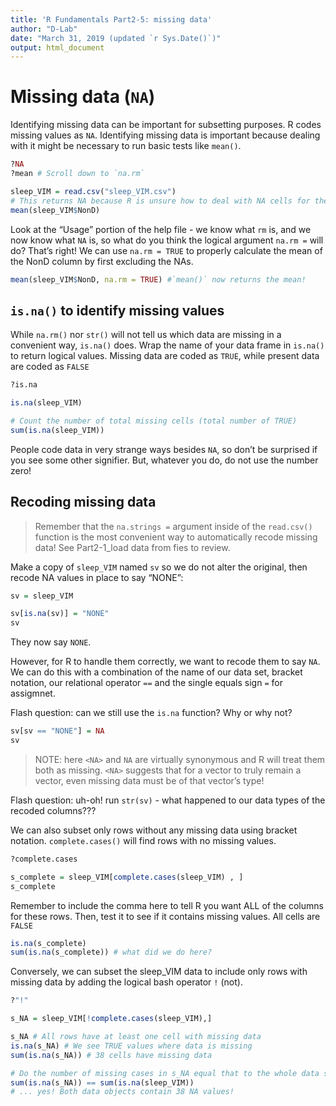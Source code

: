 ```yaml
---
title: 'R Fundamentals Part2-5: missing data'
author: "D-Lab"
date: "March 31, 2019 (updated `r Sys.Date()`)"
output: html_document
---
```


# Missing data (`NA`)

Identifying missing data can be important for subsetting purposes. R codes missing values as `NA`. Identifying missing data is important because dealing with it might be necessary to run basic tests like `mean()`. 

```r
?NA
?mean # Scroll down to `na.rm`
```
```r
sleep_VIM = read.csv("sleep_VIM.csv")
# This returns NA because R is unsure how to deal with NA cells for the `mean` computation.
mean(sleep_VIM$NonD) 
```

Look at the "Usage" portion of the help file - we know what `rm` is, and we now know what `NA` is, so what do you think the logical argument `na.rm =` will do? That's right! We can use `na.rm = TRUE` to properly calculate the mean of the NonD column by first excluding the NAs. 

```r
mean(sleep_VIM$NonD, na.rm = TRUE) #`mean()` now returns the mean!
```

## `is.na()` to identify missing values

While `na.rm()` nor `str()` will not tell us which data are missing in a convenient way, `is.na()` does. Wrap the name of your data frame in `is.na()` to return logical values. Missing data are coded as `TRUE`, while present data are coded as `FALSE`

```r
?is.na
```
```r
is.na(sleep_VIM)

# Count the number of total missing cells (total number of TRUE)
sum(is.na(sleep_VIM))
```

People code data in very strange ways besides `NA`, so don't be surprised if you see some other signifier. But, whatever you do, do not use the number zero! 

## Recoding missing data

> Remember that the `na.strings = ` argument inside of the `read.csv()` function is the most convenient way to automatically recode missing data! See Part2-1_load data from fies to review. 

Make a copy of `sleep_VIM` named `sv` so we do not alter the original, then recode NA values in place to say "NONE":

```r
sv = sleep_VIM

sv[is.na(sv)] = "NONE"
sv
```

They now say `NONE`.

However, for R to handle them correctly, we want to recode them to say `NA`. We can do this with a combination of the name of our data set, bracket notation, our relational operator `==` and the single equals sign `=` for assigmnet. 

Flash question: can we still use the `is.na` function? Why or why not?  
```r
sv[sv == "NONE"] = NA
sv
```

> NOTE: here `<NA>` and `NA` are virtually synonymous and R will treat them both as missing. `<NA>` suggests that for a vector to truly remain a vector, even missing data must be of that vector's type! 

Flash question: uh-oh! run `str(sv)` - what happened to our data types of the recoded columns???

We can also subset only rows without any missing data using bracket notation. `complete.cases()` will find rows with no missing values.

```r
?complete.cases
```
```r
s_complete = sleep_VIM[complete.cases(sleep_VIM) , ]  
s_complete
```

Remember to include the comma here to tell R you want ALL of the columns for these rows. Then, test it to see if it contains missing values. All cells are `FALSE`

```r
is.na(s_complete)
sum(is.na(s_complete)) # what did we do here?
```

Conversely, we can subset the sleep_VIM data to include only rows with missing data by adding the logical bash operator `!` (not). 

```r
?"!"
```
```r
s_NA = sleep_VIM[!complete.cases(sleep_VIM),]
```
```r
s_NA # All rows have at least one cell with missing data
is.na(s_NA) # We see TRUE values where data is missing
sum(is.na(s_NA)) # 38 cells have missing data

# Do the number of missing cases in s_NA equal that to the whole data set? 
sum(is.na(s_NA)) == sum(is.na(sleep_VIM)) 
# ... yes! Both data objects contain 38 NA values! 
```

<div class="tocify-extend-page" data-unique="tocify-extend-page" style="height: 0;"></div>